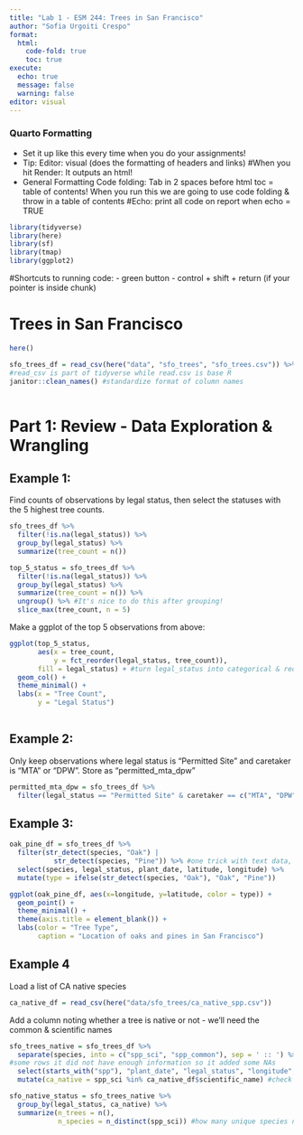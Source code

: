 ---
title: "Lab 1 - ESM 244: Trees in San Francisco"
author: "Sofia Urgoiti Crespo"
format: 
  html:
    code-fold: true
    toc: true
execute:
  echo: true
  message: false
  warning: false
editor: visual
---

### Quarto Formatting

* Set it up like this every time when you do your assignments!
- Tip: Editor: visual (does the formatting of headers and links)
#When you hit Render: It outputs an html!
- General Formatting
Code folding:
Tab in 2 spaces before html
toc = table of contents! 
When you run this we are going to use code folding & throw in a table of contents
#Echo: print all code on report when echo = TRUE


```{r setup}
library(tidyverse)
library(here)
library(sf)
library(tmap)
library(ggplot2)
```

#Shortcuts to running code:
- green button
- control + shift + return (if your pointer is inside chunk)

# Trees in San Francisco

```{r load data}
here()

sfo_trees_df = read_csv(here("data", "sfo_trees", "sfo_trees.csv")) %>%
#read_csv is part of tidyverse while read.csv is base R
janitor::clean_names() #standardize format of column names
  
```

# Part 1: Review - Data Exploration & Wrangling

## Example 1: 

Find counts of observations by legal status, then select the statuses with the 5 highest tree counts. 

```{r}
sfo_trees_df %>%
  filter(!is.na(legal_status)) %>%
  group_by(legal_status) %>%
  summarize(tree_count = n()) 

top_5_status = sfo_trees_df %>%
  filter(!is.na(legal_status)) %>%
  group_by(legal_status) %>%
  summarize(tree_count = n()) %>%
  ungroup() %>% #It's nice to do this after grouping!
  slice_max(tree_count, n = 5)

```


Make a ggplot of the top 5 observations from above:

```{r}

ggplot(top_5_status, 
       aes(x = tree_count, 
           y = fct_reorder(legal_status, tree_count)),
       fill = legal_status) + #turn legal_status into categorical & reorder by tree count instead of alphabetical
  geom_col() +
  theme_minimal() +
  labs(x = "Tree Count", 
       y = "Legal Status")
  

```



## Example 2:

Only keep observations where legal status is "Permitted Site" and caretaker is "MTA" or "DPW". Store as "permitted_mta_dpw"

```{r}
permitted_mta_dpw = sfo_trees_df %>%
  filter(legal_status == "Permitted Site" & caretaker == c("MTA", "DPW"))

```

## Example 3:

```{r}

oak_pine_df = sfo_trees_df %>%
  filter(str_detect(species, "Oak") |
           str_detect(species, "Pine")) %>% #one trick with text data, turn them on into lowercase so you don't have to worry about capitalization
  select(species, legal_status, plant_date, latitude, longitude) %>%
  mutate(type = ifelse(str_detect(species, "Oak"), "Oak", "Pine"))

```


```{r}
ggplot(oak_pine_df, aes(x=longitude, y=latitude, color = type)) +
  geom_point() +
  theme_minimal() + 
  theme(axis.title = element_blank()) +
  labs(color = "Tree Type",
       caption = "Location of oaks and pines in San Francisco")
```

## Example 4

Load a list of CA native species

```{r}
ca_native_df = read_csv(here("data/sfo_trees/ca_native_spp.csv"))
```

Add a column noting whether a tree is native or not - we'll need the common & scientific names

```{r}
sfo_trees_native = sfo_trees_df %>%
  separate(species, into = c("spp_sci", "spp_common"), sep = ' :: ') %>%
#some rows it did not have enough information so it added some NAs
  select(starts_with("spp"), "plant_date", "legal_status", "longitude", "latitude") %>%
  mutate(ca_native = spp_sci %in% ca_native_df$scientific_name) #check that 2 columns in 2 different df match! It says TRUE or FALSE: whether that particular tree is native or not

sfo_native_status = sfo_trees_native %>%
  group_by(legal_status, ca_native) %>%
  summarize(n_trees = n(), 
            n_species = n_distinct(spp_sci)) #how many unique species names are there rather than tree observations!

```


```{r}

```


